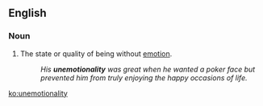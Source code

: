 ==English==

===Noun===
{{en-noun|-}}

#The state or quality of being without [[emotion]].
#:''His '''unemotionality''' was great when he wanted a poker face but prevented him from truly enjoying the happy occasions of life.''

[[ko:unemotionality]]